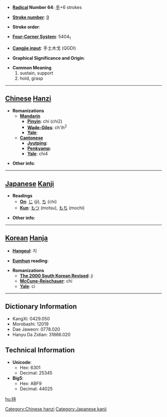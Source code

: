 * '''[[Wiktionary:Chinese radical index| Radical]] Number 64''': [[Wiktionary:Chinese radical index 手|手]]+6 strokes

* '''[[Wiktionary:Chinese total strokes index|Stroke number]]''': [[Wiktionary:Chinese total strokes index 9|9]]

* '''Stroke order''': 

* '''[[Wiktionary:Chinese four corner index|Four-Corner System]]''': 5404<sub>1</sub>

* '''[[Wiktionary:Chinese Cangjie index|Cangjie input]]''': 手土木戈 (QGDI)

* '''Graphical Significance and Origin''': 

* '''Common Meaning'''
*#sustain, support
*# hold, grasp


----

== [[Chinese]] [[Hanzi]] ==

* '''Romanizations'''
** '''[[Mandarin]]'''
*** '''[[Pinyin]]''': chí (chi2)
*** '''[[Wade-Giles]]''': ch'ih<sup>2</sup>
*** '''[[Yale]]''': 
** '''[[Cantonese]]'''
*** '''[[Jyutping]]''':
*** '''[[Penkyamp]]''': 
*** '''[[Yale]]''': chi4

* '''Other info''': 

----

== [[Japanese]] [[Kanji]] ==

* '''Readings'''
** '''[[On]]''': [[じ]] (ji), [[ち]] (chi)
** '''[[Kun]]''': [[もつ]] (motsu), [[もち]] (mochi)

* '''Other info''':  

----

== [[Korean]] [[Hanja]] ==

* '''[[Hangeul]]''': 지

* '''[[Eumhun]] reading''': 

* '''Romanizations'''
** '''[[The 2000 South Korean Revised Romanization|The 2000 South Korean Revised]]''': ji
** '''[[McCune-Reischauer]]''': chi
** '''[[Yale]]''': ci

----

== Dictionary Information ==

* KangXi: 0429.050
* Morobashi: 12019
* Dae Jaweon: 0778.020
* Hanyu Da Zidian: 31866.020

== Technical Information ==

* '''Unicode''':
** Hex: 6301
** Decimal: 25345
* '''Big5''':
** Hex: ABF9
** Decimal: 44025

[[Category:Chinese hanzi]]
[[Category:Japanese kanji]]

[[hu:持]]